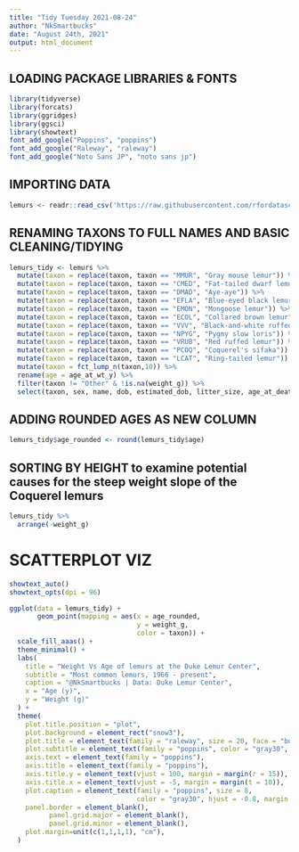 ```yaml
---
title: "Tidy Tuesday 2021-08-24"
author: "NkSmartbucks"
date: "August 24th, 2021"
output: html_document
---
```


## LOADING PACKAGE LIBRARIES & FONTS
```r
library(tidyverse)
library(forcats)
library(ggridges)
library(ggsci)
library(showtext)
font_add_google("Poppins", "poppins")
font_add_google("Raleway", "raleway")
font_add_google("Noto Sans JP", "noto sans jp")
```

## IMPORTING DATA
```r
lemurs <- readr::read_csv('https://raw.githubusercontent.com/rfordatascience/tidytuesday/master/data/2021/2021-08-24/lemur_data.csv')
```

## RENAMING TAXONS TO FULL NAMES AND BASIC CLEANING/TIDYING
```r
lemurs_tidy <- lemurs %>% 
  mutate(taxon = replace(taxon, taxon == "MMUR", "Gray mouse lemur")) %>% 
  mutate(taxon = replace(taxon, taxon == "CMED", "Fat-tailed dwarf lemur")) %>% 
  mutate(taxon = replace(taxon, taxon == "DMAD", "Aye-aye")) %>% 
  mutate(taxon = replace(taxon, taxon == "EFLA", "Blue-eyed black lemur")) %>% 
  mutate(taxon = replace(taxon, taxon == "EMON", "Mongoose lemur")) %>% 
  mutate(taxon = replace(taxon, taxon == "ECOL", "Collared brown lemur")) %>% 
  mutate(taxon = replace(taxon, taxon == "VVV", "Black-and-white ruffed lemur")) %>% 
  mutate(taxon = replace(taxon, taxon == "NPYG", "Pygmy slow loris")) %>% 
  mutate(taxon = replace(taxon, taxon == "VRUB", "Red ruffed lemur")) %>% 
  mutate(taxon = replace(taxon, taxon == "PCOQ", "Coquerel's sifaka")) %>% 
  mutate(taxon = replace(taxon, taxon == "LCAT", "Ring-tailed lemur")) %>% 
  mutate(taxon = fct_lump_n(taxon,10)) %>% 
  rename(age = age_at_wt_y) %>% 
  filter(taxon != "Other" & !is.na(weight_g)) %>% 
  select(taxon, sex, name, dob, estimated_dob, litter_size, age_at_death_y, n_known_offspring, weight_g, age, current_resident, preg_status)
```

## ADDING ROUNDED AGES AS NEW COLUMN
```r
lemurs_tidy$age_rounded <- round(lemurs_tidy$age)
```

## SORTING BY HEIGHT to examine potential causes for the steep weight slope of the Coquerel lemurs
```r
lemurs_tidy %>% 
  arrange(-weight_g)
```

# SCATTERPLOT VIZ
```r
showtext_auto()
showtext_opts(dpi = 96)

ggplot(data = lemurs_tidy) + 
       geom_point(mapping = aes(x = age_rounded,
                                y = weight_g,
                                color = taxon)) +
  scale_fill_aaas() +
  theme_minimal() +
  labs(
    title = "Weight Vs Age of lemurs at the Duke Lemur Center",
    subtitle = "Most common lemurs, 1966 - present",
    caption = "@NkSmartbucks | Data: Duke Lemur Center",
    x = "Age (y)",
    y = "Weight (g)"
  ) +
  theme(
    plot.title.position = "plot",
    plot.background = element_rect("snow3"),
    plot.title = element_text(family = "raleway", size = 20, face = "bold", vjust = 5, hjust = 1),
    plot.subtitle = element_text(family = "poppins", color = "gray30", hjust = -0.08, margin = margin(t = -15, b = 25)),
    axis.text = element_text(family = "poppins"),
    axis.title = element_text(family = "poppins"),
    axis.title.y = element_text(vjust = 100, margin = margin(r = 15)),
    axis.title.x = element_text(vjust = -5, margin = margin(t = 10)),
    plot.caption = element_text(family = "poppins", size = 8,
                                color = "gray30", hjust = -0.8, margin = margin(t = 20, b = -25)),
    panel.border = element_blank(),
          panel.grid.major = element_blank(),
          panel.grid.minor = element_blank(),
    plot.margin=unit(c(1,1,1,1), "cm"),
  )
```
